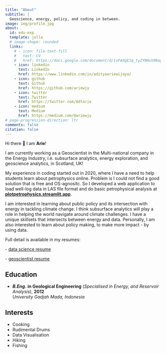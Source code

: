 ```yaml
---
title: "About"
subtitle: |
  Geoscience, energy, policy, and coding in between.
image: img/profile.jpg
about:
  id: edu-exp
  template: jolla
  # image-shape: rounded 
  links:
    # - icon: file-text-fill
    #   text: CV
    #   href: https://docs.google.com/document/d/1sFA9gE1q_tyZYNHuV9NagjT0Bu9iJpsHGJKCd7h0hR0/edit?usp=sharing
    - icon: linkedin
      text: LinkedIn
      href: https://www.linkedin.com/in/adityaariewijaya/
    - icon: github
      text: Github
      href: https://github.com/ariewjy
    - icon: twitter
      text: Twitter
      href: https://twitter.com/Adtarie
    - icon: medium
      text: Medium
      href: https://medium.com/@ariewjy
# page-progression-direction: ltr
comments: false
citation: false
---
```


::: {#edu-exp}
:::

Hi there 👋 I am **Arie**!

I am currently working as a Geoscientist in the Multi-national company in the Energy Industry, i.e. subsurface analytics, energy exploration, and geoscience analytics, in Scotland, UK! 

My experience in coding started out in 2020, where I have a need to help students learn about petrophysics online. Problem is I could not find a good solution that is free and OS-agnositc. So I developed a web application to load well-log data in LAS file format and do basic petrophysical analysis at [**plotpetrophysics.streamlit.app**](https://plotpetrophysics.streamlit.app/).

I am interested in learning about public policy and its intersection with energy in tackling climate change. I think subsurface analytics will play a role in helping the world navigate around climate challenges. I have a unique skillsets that intersects between energy and data. Personally, I am also interested to learn about policy making, to make more impact - by using data. 

Full detail is available in my resumes:

\- [data science resume](./assets/data_scientist_resume.pdf)

\- [geoscientist resume](./assets/geoscientist_resume.pdf)

::: grid
::: {.g-col-12 .g-col-md-8 style="text-align: left;"}
## Education

-   ***B.Eng.*** **in Geological Engineering** (*Specialised in Energy, and Reservoir Analysis*), **2012**\
    *University Gadjah Mada, Indonesia*
:::

::: {.g-col-12 .g-col-md-4 style="text-align: left;"}
## Interests

-   Cooking
-   Rudimental Drums
-   Data Visualisation
-   Hiking
-   Fishing
:::
:::